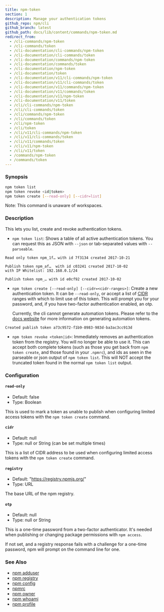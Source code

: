 ```yaml
---
title: npm-token
section: 1
description: Manage your authentication tokens
github_repo: npm/cli
github_branch: latest
github_path: docs/lib/content/commands/npm-token.md
redirect_from:
  - /cli-commands/npm-token
  - /cli-commands/token
  - /cli-documentation/cli-commands/npm-token
  - /cli-documentation/cli-commands/token
  - /cli-documentation/commands/npm-token
  - /cli-documentation/commands/token
  - /cli-documentation/npm-token
  - /cli-documentation/token
  - /cli-documentation/v11/cli-commands/npm-token
  - /cli-documentation/v11/cli-commands/token
  - /cli-documentation/v11/commands/npm-token
  - /cli-documentation/v11/commands/token
  - /cli-documentation/v11/npm-token
  - /cli-documentation/v11/token
  - /cli/cli-commands/npm-token
  - /cli/cli-commands/token
  - /cli/commands/npm-token
  - /cli/commands/token
  - /cli/npm-token
  - /cli/token
  - /cli/v11/cli-commands/npm-token
  - /cli/v11/cli-commands/token
  - /cli/v11/commands/token
  - /cli/v11/npm-token
  - /cli/v11/token
  - /commands/npm-token
  - /commands/token
---
```


### Synopsis

```bash
npm token list
npm token revoke <id|token>
npm token create [--read-only] [--cidr=list]
```

Note: This command is unaware of workspaces.

### Description

This lets you list, create and revoke authentication tokens.

- `npm token list`: Shows a table of all active authentication tokens. You can request this as JSON with `--json` or tab-separated values with `--parseable`.

```
Read only token npm_1f… with id 7f3134 created 2017-10-21

Publish token npm_af…  with id c03241 created 2017-10-02
with IP Whitelist: 192.168.0.1/24

Publish token npm_… with id e0cf92 created 2017-10-02

```

- `npm token create [--read-only] [--cidr=<cidr-ranges>]`: Create a new authentication token. It can be `--read-only`, or accept a list of [CIDR](https://en.wikipedia.org/wiki/Classless_Inter-Domain_Routing) ranges with which to limit use of this token. This will prompt you for your password, and, if you have two-factor authentication enabled, an otp.

  Currently, the cli cannot generate automation tokens. Please refer to the [docs website](https://docs.npmjs.com/creating-and-viewing-access-tokens) for more information on generating automation tokens.

```
Created publish token a73c9572-f1b9-8983-983d-ba3ac3cc913d
```

- `npm token revoke <token|id>`: Immediately removes an authentication token from the registry. You will no longer be able to use it. This can accept both complete tokens (such as those you get back from `npm token create`, and those found in your `.npmrc`), and ids as seen in the parseable or json output of `npm token list`. This will NOT accept the truncated token found in the normal `npm token list` output.

### Configuration

#### `read-only`

- Default: false
- Type: Boolean

This is used to mark a token as unable to publish when configuring limited access tokens with the `npm token create` command.

#### `cidr`

- Default: null
- Type: null or String (can be set multiple times)

This is a list of CIDR address to be used when configuring limited access tokens with the `npm token create` command.

#### `registry`

- Default: "https://registry.npmjs.org/"
- Type: URL

The base URL of the npm registry.

#### `otp`

- Default: null
- Type: null or String

This is a one-time password from a two-factor authenticator. It's needed when publishing or changing package permissions with `npm access`.

If not set, and a registry response fails with a challenge for a one-time password, npm will prompt on the command line for one.

### See Also

- [npm adduser](/cli/v11/commands/npm-adduser)
- [npm registry](/cli/v11/using-npm/registry)
- [npm config](/cli/v11/commands/npm-config)
- [npmrc](/cli/v11/configuring-npm/npmrc)
- [npm owner](/cli/v11/commands/npm-owner)
- [npm whoami](/cli/v11/commands/npm-whoami)
- [npm profile](/cli/v11/commands/npm-profile)
